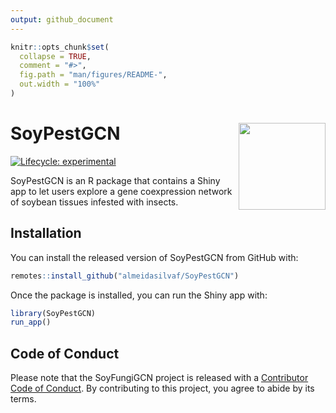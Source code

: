 ```yaml
---
output: github_document
---
```


<!-- README.md is generated from README.Rmd. Please edit that file -->

```r
knitr::opts_chunk$set(
  collapse = TRUE,
  comment = "#>",
  fig.path = "man/figures/README-",
  out.width = "100%"
)
```

# SoyPestGCN <img src='man/figures/logo.png' align="right" height="139" />

<!-- badges: start -->
[![Lifecycle: experimental](https://img.shields.io/badge/lifecycle-experimental-orange.svg)](https://lifecycle.r-lib.org/articles/stages.html#experimental)
<!-- badges: end -->

SoyPestGCN is an R package that contains a Shiny app to let users explore a gene coexpression network of soybean tissues infested with insects.

## Installation

You can install the released version of SoyPestGCN from GitHub with:

```r
remotes::install_github("almeidasilvaf/SoyPestGCN")
```

Once the package is installed, you can run the Shiny app with:

```r
library(SoyPestGCN)
run_app()
```

## Code of Conduct

Please note that the SoyFungiGCN project is released with a [Contributor Code of Conduct](https://contributor-covenant.org/version/2/0/CODE_OF_CONDUCT.html). By contributing to this project, you agree to abide by its terms.
